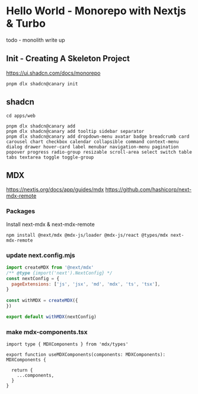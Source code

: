 # Hello World - Monorepo with Nextjs & Turbo
todo - monolith write up

## Init - Creating A Skeleton Project
https://ui.shadcn.com/docs/monorepo
```
pnpm dlx shadcn@canary init
```

## shadcn
```
cd apps/web 

pnpm dlx shadcn@canary add
pnpm dlx shadcn@canary add tooltip sidebar separator
pnpm dlx shadcn@canary add dropdown-menu avatar badge breadcrumb card carousel chart checkbox calendar collapsible command context-menu dialog drawer hover-card label menubar navigation-menu pagination popover progress radio-group resizable scroll-area select switch table tabs textarea toggle toggle-group
```


## MDX 
https://nextjs.org/docs/app/guides/mdx
https://github.com/hashicorp/next-mdx-remote

### Packages
Install next-mdx & next-mdx-remote

```
npm install @next/mdx @mdx-js/loader @mdx-js/react @types/mdx next-mdx-remote
```

### update next.config.mjs
```mjs
import createMDX from '@next/mdx'
/** @type {import('next').NextConfig} */
const nextConfig = {
  pageExtensions: ['js', 'jsx', 'md', 'mdx', 'ts', 'tsx'],
}
 
const withMDX = createMDX({
})

export default withMDX(nextConfig)
```

### make mdx-components.tsx
```tsx
import type { MDXComponents } from 'mdx/types'

export function useMDXComponents(components: MDXComponents): MDXComponents {
  
  return {
    ...components, 
  }
}
```